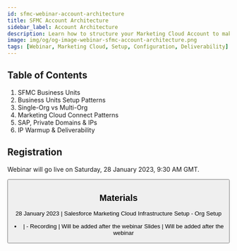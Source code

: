```yaml
---
id: sfmc-webinar-account-architecture
title: SFMC Account Architecture
sidebar_label: Account Architecture
description: Learn how to structure your Marketing Cloud Account to make the most of the Business Units, Marketing Cloud Connect and deliverability features.
image: img/og/og-image-webinar-sfmc-account-architecture.png
tags: [Webinar, Marketing Cloud, Setup, Configuration, Deliverability]
---
```



<LeadText content="Learn how to structure your Marketing Cloud Account to make the most of the Business Units, Marketing Cloud Connect and deliverability features." />

## Table of Contents

1. SFMC Business Units
2. Business Units Setup Patterns
3. Single-Org vs Multi-Org
4. Marketing Cloud Connect Patterns
5. SAP, Private Domains & IPs
6. IP Warmup & Deliverability

## Registration

Webinar will go live on Saturday, 28 January 2023, 9:30 AM GMT.

<Button
    link='https://trailblazercommunitygroups.com/events/details/salesforce-salesforce-marketer-group-pardot-singapore-singapore-presents-episode-06-sfmc-bootcamp-salesforce-marketing-cloud-infrastructure-setup-org-setup/'
    text='Register here'
/>

## Materials

28 January 2023 | Salesforce Marketing Cloud Infrastructure Setup - Org Setup
- | -
Recording | Will be added after the webinar
Slides | Will be added after the webinar
